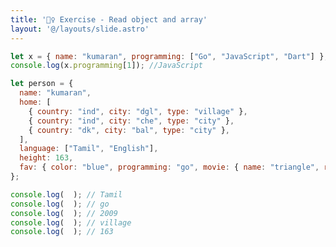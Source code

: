 ```yaml
---
title: '🏋️‍♀️ Exercise - Read object and array'
layout: '@/layouts/slide.astro'
---
```



```javascript
let x = { name: "kumaran", programming: ["Go", "JavaScript", "Dart"] };
console.log(x.programming[1]); //JavaScript
```

```javascript
let person = {
  name: "kumaran",
  home: [
    { country: "ind", city: "dgl", type: "village" },
    { country: "ind", city: "che", type: "city" },
    { country: "dk", city: "bal", type: "city" },
  ],
  language: ["Tamil", "English"],
  height: 163,
  fav: { color: "blue", programming: "go", movie: { name: "triangle", release: 2009 } },
};

console.log(  ); // Tamil
console.log(  ); // go
console.log(  ); // 2009
console.log(  ); // village
console.log(  ); // 163
```
